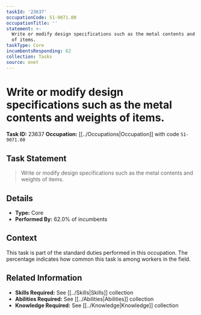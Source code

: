 ```yaml
---
taskId: '23637'
occupationCode: 51-9071.00
occupationTitle: ''
statement: >-
  Write or modify design specifications such as the metal contents and weights
  of items.
taskType: Core
incumbentsResponding: 62
collection: Tasks
source: onet
---
```

# Write or modify design specifications such as the metal contents and weights of items.

**Task ID:** 23637
**Occupation:** [[../Occupations|Occupation]] with code `51-9071.00`

## Task Statement

> Write or modify design specifications such as the metal contents and weights of items.

## Details

- **Type:** Core
- **Performed By:** 62.0% of incumbents

## Context

This task is part of the standard duties performed in this occupation. The percentage indicates how common this task is among workers in the field.

## Related Information

- **Skills Required:** See [[../Skills|Skills]] collection
- **Abilities Required:** See [[../Abilities|Abilities]] collection
- **Knowledge Required:** See [[../Knowledge|Knowledge]] collection
